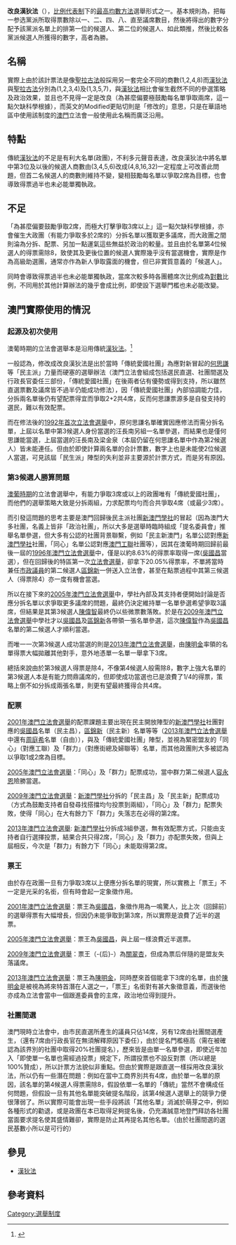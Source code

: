 {{original research|time=2018-11-06T14:24:03+00:00}}
{{refimprove|time=2018-11-06T14:24:03+00:00}}
{{選舉制度}}
'''改良漢狄法'''（{{lang|en|Modified d'Hondt method}}），[[比例代表制|比例代表制]]下的[[最高均數方法|最高均數方法]]選舉形式之一。基本規則為，把每一参选黨派所取得票數除以一、二、四、八、直至議席數目，然後將得出的數字分配予該黨派名單上的排第一位的候選人、第二位的候選人、如此類推，然後比較各黨派候選人所獲得的數字，高者為勝。

== 名稱 ==
實際上由於該計票法是像[[聖拉古法|聖拉古法]]般採用另一套完全不同的商數(1,2,4,8)而[[漢狄法|漢狄法]]與[[聖拉古法|聖拉古法]]分別為(1,2,3,4)及(1,3,5,7)，與[[漢狄法|漢狄法]]相比會催生截然不同的參選策略及政治效果，並且也不見得一定是改良（為甚麼偏要極鼓勵每名單爭取兩席，這一點欠缺科學根據），而英文的Modified更貼切則是「修改的」意思，只是在華語地區中使用該制度的[[澳門|澳門]]立法會一般使用此名稱而廣泛沿用。

== 特點 ==
傳統[[漢狄法|漢狄法]]的不足是有利大名單(政團)，不利多元聲音表達，改良漢狄法中將名單中第3位及以後的候選人商數由(3,4,5,6)改成(4,8,16,32)一定程度上可改善此問題，但首二名候選人的商數則維持不變，變相鼓勵每名單以爭取2席為目標，也會導致得票過半也未必能單獨執政。

== 不足 ==
「為甚麼偏要鼓勵爭取2席，而極大打擊爭取3席以上」這一點欠缺科學根據，亦會催生大政團（有能力爭取多於2席的）分拆名單以獲取更多議席，而大政團之間則淪為分拆、配票、另加一點運氣這些無益於政治的較量。並且由於名單第4位候選人的得票需除8，致使其及更後位置的候選人實際幾乎沒有當選機會，實際是作為高級助選團，通常亦作為新人爭取露面的機會，但已非實質意義的「候選人」。

同時會導致得票過半也未必能單獨執政，當席次較多時各團體席次比例成為[[對數|對數]]比例，不同用於其他計算辦法的幾乎會成比例，即使設下選舉門檻也未必能改變。

== 澳門實際使用的情況 ==

=== 起源及初次使用 ===
澳葡時期的立法會選舉本是沿用傳統[[漢狄法|漢狄法]]。<ref>{{Cite web |url=http://waou.com.mo/wa/2009/09/20090924a.htm |title=有必要考慮回復傳統漢獨比例法計票方式 - 新華澳報 |accessdate=2016-07-22 |archive-date=2016-08-14 |archive-url=https://web.archive.org/web/20160814114811/http://waou.com.mo/wa/2009/09/20090924a.htm |dead-url=no }}</ref>

一般認為，修改成改良漢狄法是出於當時「傳統愛國社團」為應對新冒起的[[何思謙|何思謙]]等「民主派」力量而硬塞的選舉辦法（澳門立法會組成包括選民直選、社團間選及行政長官委任三部份，「傳統愛國社團」在後兩者佔有優勢或得到支持，所以雖然直選票數及議席皆不過半仍能成功修法），因「傳統愛國社團」內部協調能力佳，分拆兩名單後仍有望配票得宜而爭取2+2共4席，反而何思謙票源多是自發支持的選民，難以有效配票。

而在修法後的[[1992年澳門立法會選舉|1992年首次立法會選舉]]中，原何思謙名單確實因應修法而需分拆名單，上屆以名單中第3候選人身份當選的汪長南另組一名單參選，而結果也是僅何思謙能當選，上屆當選的汪長南及梁金泉（本屆仍留在何思謙名單中作為第2候選人）皆未能連任。但由於即使計算兩名單的合計票數，數字上也是未能使2位候選人當選，可見該屆「民生派」陣型的失利並非主要源於計票方式，而是另有原因。

=== 第3候選人勝算問題 ===
[[澳葡時期|澳葡時期]]的立法會選舉中，有能力爭取3席或以上的政團唯有「傳統愛國社團」，而他們的選舉策略大致是分拆兩組，力求配票均勻而合共爭取4席（或最少3席）。

而引發這問題的思考主要是澳門回歸後民主派社團[[新澳門學社|新澳門學社]]的冒起（因為澳門大多社團，名義上皆非「政治社團」，所以大多是選舉時臨時組成「提名委員會」推舉名單參選，但大多有公認的社團背景聯繫，例如「民主新澳門」名單公認對應[[新澳門學社|新澳門學社]]社團，「同心」名單公認對應[[澳門工聯|澳門工聯]]社團等），因其在澳葡時期回歸前最後一屆的[[1996年澳門立法會選舉|1996年澳門立法會選舉]]中，僅是以約8.63%的得票率取得一席([[吳國昌|吳國昌]]當選），但在回歸後的特區第一次[[2001年澳門立法會選舉|立法會選舉]]，卻拿下20.05%得票率，不單將當時兼任[[市政議員|市政議員]]的第二候選人[[區錦新|區錦新]]一併送入立法會，甚至在點票過程中其第三候選人（得票除4）亦一度有機會當選。

所以在接下來的[[2005年澳門立法會選舉|2005年澳門立法會選舉]]中，學社內部及其支持者便開始討論是否應分拆名單以求爭取更多議席的問題，最終仍決定維持單一名單參選希望爭取3議席，但結果是其第3候選人[[陳偉智|陳偉智]]最終仍以些微票數落敗。於是在[[2009年澳門立法會選舉|2009年澳門立法會選舉]]中學社才以[[吳國昌|吳國昌]]及[[區錦新|區錦新]]各帶領一張名單參選，這次[[陳偉智|陳偉智]]作為[[吳國昌|吳國昌]]名單的第二候選人才順利當選。

而唯一一次第3候選人成功當選的則是[[2013年澳門立法會選舉|2013年澳門立法會選舉]]，由[[陳明金|陳明金]]率領的名單得票大幅拋離其他對手，意外地憑單一名單一舉拿下3席。

總括來說由於第3候選人得票是除4，不像第4候選人般需除8，數字上強大名單的第3候選人本是有能力問鼎議席的，但即使成功當選也已是浪費了1/4的得票，策略上倒不如分拆成兩張名單，則更有望最終獲得合共4席。

=== 配票 ===
[[2001年澳門立法會選舉|2001年澳門立法會選舉]]的配票課題主要出現在民主開放陣型的[[新澳門學社|新澳門學社]]社團對應的[[吳國昌|吳國昌]]名單（民主昌），[[區錦新|區錦新]]（民主新）名單等等（[[2013年澳門立法會選舉|2013年澳門立法會選舉]]中還有[[周庭希|周庭希]]名單（自由）），與及「傳統愛國社團」陣型，並視為緊密盟友的「同心」（對應工聯）及「群力」（對應街總及婦聯等）名單，而其他政團則大多被認為以爭取1或2席為目標。

[[2005年澳門立法會選舉|2005年澳門立法會選舉]]：「同心」及「群力」配票成功，當中群力第二候選人[[容永恩|容永恩]]險勝當選。

[[2009年澳門立法會選舉|2009年澳門立法會選舉]]：[[新澳門學社|新澳門學社]]分拆的「民主昌」及「民主新」配票成功（方式為鼓勵支持者自發尋找搭擋均勻投票到兩組），「同心」及「群力」配票失敗，使得「同心」在大有餘力下「群力」失落志在必得的第2席。

[[2013年澳門立法會選舉|2013年澳門立法會選舉]]: [[新澳門學社|新澳門學社]]分拆成3組參選，無有效配票方式，只能由支持者自行選擇投票，結果合共只得2席，「同心」及「群力」亦配票失敗，但與上屆相反，今次是「群力」有餘力下「同心」未能取得第2席。

=== 票王 ===
由於存在政團一旦有力爭取3席以上便應分拆名單的現實，所以實務上「票王」不一定是光采的名銜，但有時會起一定象徵作用。

[[2001年澳門立法會選舉|2001年澳門立法會選舉]]：票王為[[吳國昌|吳國昌]]，象徵作用為一鳴驚人，比上次（回歸前）的選舉得票有大幅增長，但因仍未能爭取到第3席，所以實際是浪費了近半的選票。

[[2005年澳門立法會選舉|2005年澳門立法會選舉]]：票王為[[吳國昌|吳國昌]]，與上屆一樣浪費近半選票。

[[2009年澳門立法會選舉|2009年澳門立法會選舉]]：票王（-{后}-）為[[關翠杏|關翠杏]]，但成為票后伴隨的是盟友失落議席。

[[2013年澳門立法會選舉|2013年澳門立法會選舉]]：票王為[[陳明金|陳明金]]，同時歷來首個能拿下3席的名單，由於[[陳明金|陳明金]]是被視為將來特首潛在人選之一，「票王」名銜對有甚大象徵意義，而選後他亦成為立法會當中一個跟進委員會的主席，政治地位得到提升。

=== 社團間選 ===
澳門現時立法會中，由市民直選所產生的議員只佔14席，另有12席由社團間選產生，（還有7席由行政長官在無須解釋原因下委任），由於提名門檻極高（需在被確認為該界別的社團中取得20%社團提名），歷來皆是由單一名單參選，即使近年加入「即使單一名單也需經過投票」規定下，所謂投票也不設反對票（所以總是100%贊成），所以計票方法貌似非重點。但由於實際是跟直選一樣採用改良漢狄法，所以仍有一些潛在問題：例如在當中工商界別共有4席，由於單一名單的原因，該名單的第4候選人得票需除8，假設依單一名單的「傳統」當然不會構成任何問題，但假設一旦有其他名單能突破提名階段，該第4候選人選舉上的競爭力便很薄弱了。所以實際可能會出現一些手段將該「其他名單」消滅於萌芽之中，例如各種形式的勸退，或是政團在本已取得足夠提名後，仍充滿誠意地登門拜訪各社團當面要求提名使其盛情難卻，實際是防止其再提名其他名單。（由於社團間選的選民基數小所以是可行的）

== 參見 ==
* [[漢狄法|漢狄法]]
== 參考資料 ==
{{reflist}}
{{投票制度}}
[[Category:選舉制度|Category:選舉制度]]